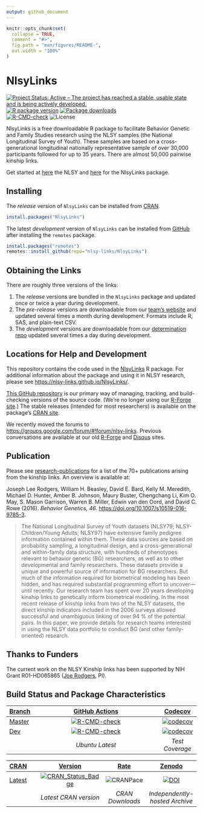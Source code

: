```yaml
---
output: github_document
---
```


<!-- README.md is generated from README.Rmd. Please edit that file -->

```r
knitr::opts_chunk$set(
  collapse = TRUE,
  comment = "#>",
  fig.path = "man/figures/README-",
  out.width = "100%"
)
```



# NlsyLinks

<!-- badges: start -->
[![Project Status: Active – The project has reached a stable, usable state and is being actively developed.](https://www.repostatus.org/badges/latest/active.svg)](https://www.repostatus.org/#active)
[![R package version](https://www.r-pkg.org/badges/version/NlsyLinks)](https://cran.r-project.org/package=NlsyLinks)
[![Package downloads](https://cranlogs.r-pkg.org/badges/grand-total/NlsyLinks)](https://cran.r-project.org/package=NlsyLinks)</br>
[![R-CMD-check](https://github.com/nlsy-links/NlsyLinks/workflows/R-CMD-check/badge.svg?branch=master)](https://github.com/nlsy-links/NlsyLinks/actions) 
![License](https://img.shields.io/badge/License-GPL_v3-blue.svg)
<!-- badges: end -->

NlsyLinks is a free downloadable R package to facilitate Behavior Genetic and Family Studies research using the NLSY samples (the National Longitudinal Survey of Youth).  These samples are based on a cross-generational longitudinal nationally representative sample of over 30,000 participants followed for up to 35 years.  There are almost 50,000 pairwise kinship links.

Get started at [here](https://www.nlsinfo.org/) the NLSY and [here](https://nlsy-links.github.io/NlsyLinks//) for the NlsyLinks package.

Installing
--------------------------

The *release* version of `NlsyLinks` can be installed from [CRAN](https://cran.r-project.org/package=NlsyLinks).

```r
install.packages("NlsyLinks")
```

The latest *development* version of `NlsyLinks` can be installed from [GitHub](https://github.com/nlsy-links/NlsyLinks/) after installing the `remotes` package.

```r
install.packages("remotes")
remotes::install_github(repo="nlsy-links/NlsyLinks")
```

Obtaining the Links
--------------------------

There are roughly three versions of the links:

1. The *release* versions are bundled in the `NlsyLinks` package and updated once or twice a year during development.
1. The *pre-release* versions are downloadable from our [team's website](https://nlsy-links.github.io/NlsyLinks//) and updated several times a month during development.  Formats include R, SAS, and plain-text CSV.
1. The *development* versions are downloadable from our [determination repo](https://github.com/nlsy-links/nlsy-links-determination-2017) updated several times a day during development.

Locations for Help and Development
--------------------------

This repository contains the code used in the [NlsyLinks](https://cran.r-project.org/package=NlsyLinks) R package.  For additional information about the package and using it in NLSY research, please see <https://nlsy-links.github.io/NlsyLinks/>.

[This GitHub repository](https://github.com/nlsy-links/nlsy-links-determination-2017) is our primary way of managing, tracking, and build-checking versions of the source code.  (We're no longer using our [R-Forge site](https://r-forge.r-project.org/projects/nlsylinks/).)  The stable releases (intended for most researchers) is available on the package's [CRAN site](https://cran.r-project.org/package=NlsyLinks).

We recently moved the forums to <https://groups.google.com/forum/#!forum/nlsy-links>.  Previous conversations are available at our old [R-Forge](https://r-forge.r-project.org/forum/?group_id=1330) and [Disqus](https://disqus.com/home/forum/nlsylinks/) sites.

Publication
--------------------------

Please see [research-publications](https://nlsy-links.github.io/NlsyLinks/articles/publications.html) for a list of the 70+ publications arising from the kinship links.  An overview is available at:

Joseph Lee Rodgers, William H. Beasley, David E. Bard, Kelly M. Meredith, Michael D. Hunter, Amber B. Johnson, Maury Buster, Chengchang Li, Kim O. May, S. Mason Garrison, Warren B. Miller, Edwin van den Oord, and David C. Rowe (2016). *Behavior Genetics, 46*. [https://doi.org/10.1007/s10519-016-9785-3](https://doi.org/10.1007/s10519-016-9785-3).

>The National Longitudinal Survey of Youth datasets (NLSY79; NLSY-Children/Young Adults; NLSY97) have extensive family pedigree information contained within them. These data sources are based on probability sampling, a longitudinal design, and a cross-generational and within-family data structure, with hundreds of phenotypes relevant to behavior genetic (BG) researchers, as well as to other developmental and family researchers. These datasets provide a unique and powerful source of information for BG researchers. But much of the information required for biometrical modeling has been hidden, and has required substantial programming effort to uncover—until recently. Our research team has spent over 20 years developing kinship links to genetically inform biometrical modeling. In the most recent release of kinship links from two of the NLSY datasets, the direct kinship indicators included in the 2006 surveys allowed successful and unambiguous linking of over 94 % of the potential pairs. In this paper, we provide details for research teams interested in using the NLSY data portfolio to conduct BG (and other family-oriented) research.

Thanks to Funders
--------------------------

The current work on the NLSY Kinship links has been supported by NIH Grant R01-HD065865 ([Joe Rodgers](https://www.vanderbilt.edu/psychological_sciences/bio/joe-rodgers), PI).

Build Status and Package Characteristics
--------------------------

| [Branch](https://github.com/nlsy-links/NlsyLinks) | [GitHub Actions](https://github.com/nlsy-links/NlsyLinks/actions) | [Codecov](https://app.codecov.io/gh/nlsy-links/NlsyLinks) |
| :----- | :---------------------------: | :-------: |
| [Master](https://github.com/nlsy-links/NlsyLinks/tree/master) | [![R-CMD-check](https://github.com/nlsy-links/NlsyLinks/workflows/R-CMD-check/badge.svg?branch=master)](https://github.com/nlsy-links/NlsyLinks/actions) |  [![codecov](https://app.codecov.io/gh/nlsy-links/NlsyLinks/branch/master/graph/badge.svg)](https://app.codecov.io/gh/nlsy-links/NlsyLinks) |
| [Dev](https://github.com/nlsy-links/NlsyLinks/tree/dev) | [![R-CMD-check](https://github.com/nlsy-links/NlsyLinks/workflows/R-CMD-check/badge.svg?branch=dev)](https://github.com/nlsy-links/NlsyLinks/actions) | [![codecov](https://app.codecov.io/gh/nlsy-links/NlsyLinks/branch/dev/graph/badge.svg)](https://app.codecov.io/gh/nlsy-links/NlsyLinks/branch/dev) |
| | *Ubuntu Latest* | *Test Coverage* |

| [CRAN](https://cran.r-project.org/) | [Version](https://cran.r-project.org/package=NlsyLinks) | [Rate](https://cranlogs.r-pkg.org:443/) | [Zenodo](https://zenodo.org/search?ln=en&p=nlsylinks) |
|  :---- | :----: | :----: | :----: |
| [Latest](https://cran.r-project.org/package=NlsyLinks) | [![CRAN_Status_Badge](http://www.r-pkg.org/badges/version/NlsyLinks)](https://cran.r-project.org/package=NlsyLinks) | ![CRANPace](https://cranlogs.r-pkg.org:443/badges/NlsyLinks) | [![DOI](https://zenodo.org/badge/doi/10.5281/zenodo.49941.svg)](http://dx.doi.org/10.5281/zenodo.49941) |
|   | *Latest CRAN version* | *CRAN Downloads* | *Independently-hosted Archive* |
